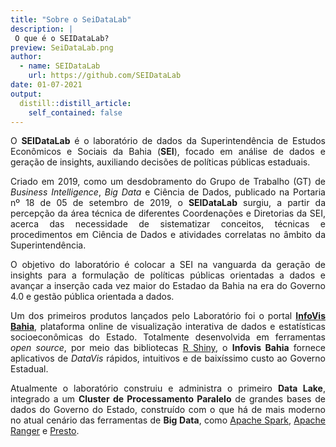 ```yaml
---
title: "Sobre o SeiDataLab"
description: |
 O que é o SEIDataLab?
preview: SeiDataLab.png
author:
  - name: SEIDataLab
    url: https://github.com/SEIDataLab
date: 01-07-2021
output:
  distill::distill_article:
    self_contained: false
---
```

<style>
body {text-align: justify}
</style>

O **SEIDataLab** é o laboratório de dados da Superintendência de Estudos Econômicos e Sociais da Bahia (**SEI**), focado em análise de dados e geração de insights, auxiliando decisões de políticas públicas estaduais.

Criado em 2019, como um desdobramento do Grupo de Trabalho (GT) de *Business Intelligence*, *Big Data* e Ciência de Dados, publicado na Portaria nº 18 de 05 de setembro de 2019, o **SEIDataLab** surgiu, a partir da percepção da área técnica de diferentes Coordenações e Diretorias da SEI, acerca das necessidade de sistematizar conceitos, técnicas e procedimentos em Ciência de Dados e atividades correlatas no âmbito da Superintendência.

O objetivo do laboratório é colocar a SEI na vanguarda da geração de insights para a formulação de políticas públicas orientadas a dados e avançar a inserção cada vez maior do Estadao da Bahia na era do Governo 4.0 e gestão pública orientada a dados.

Um dos primeiros produtos lançados pelo Laboratório foi o portal [**InfoVis Bahia**](https://infovis.sei.ba.gov.br/), plataforma online de visualização interativa de dados e estatísticas socioeconômicas do Estado. Totalmente desenvolvida em ferramentas *open source*, por meio das bibliotecas [R Shiny](https://shiny.rstudio.com/), o **Infovis Bahia** fornece aplicativos de *DataVis* rápidos, intuitivos e de baixíssimo custo ao Governo Estadual.

Atualmente o laboratório construiu e administra o primeiro **Data Lake**, integrado a um **Cluster de Processamento Paralelo** de grandes bases de dados do Governo do Estado, construído com o que há de mais moderno no atual cenário das ferramentas de **Big Data**, como [Apache Spark](http://spark.apache.org/), [Apache Ranger](http://ranger.apache.org/) e [Presto](https://prestodb.io/).



